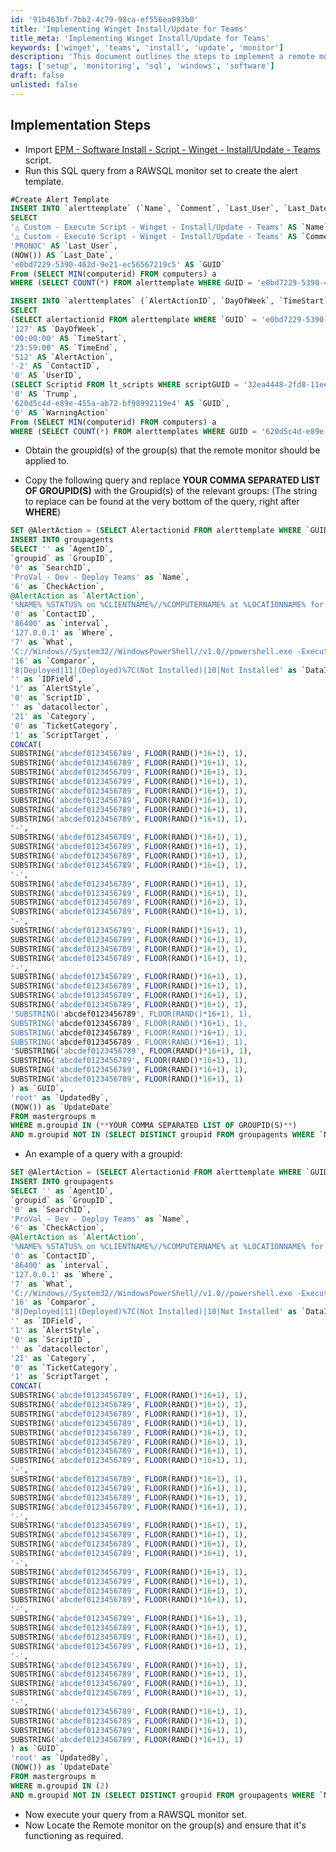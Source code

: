 ```yaml
---
id: '91b463bf-7bb2-4c79-98ca-ef556ea093b0'
title: 'Implementing Winget Install/Update for Teams'
title_meta: 'Implementing Winget Install/Update for Teams'
keywords: ['winget', 'teams', 'install', 'update', 'monitor']
description: 'This document outlines the steps to implement a remote monitor for installing or updating Microsoft Teams using Winget. It includes SQL queries for creating alert templates and configuring group agents to ensure proper monitoring and notification of the installation status.'
tags: ['setup', 'monitoring', 'sql', 'windows', 'software']
draft: false
unlisted: false
---
```

## Implementation Steps

- Import [EPM - Software Install - Script - Winget - Install/Update - Teams](https://proval.itglue.com/DOC-5078775-13496687) script.
- Run this SQL query from a RAWSQL monitor set to create the alert template.

```sql
#Create Alert Template
INSERT INTO `alerttemplate` (`Name`, `Comment`, `Last_User`, `Last_Date`, `GUID`) 
SELECT 
'△ Custom - Execute Script - Winget - Install/Update - Teams' AS `Name`, 
'△ Custom - Execute Script - Winget - Install/Update - Teams' AS `Comment`,
'PRONOC' AS `Last_User`,
(NOW()) AS `Last_Date`,
'e0bd7229-5390-462d-9e21-ec56567219c5' AS `GUID` 
From (SELECT MIN(computerid) FROM computers) a
WHERE (SELECT COUNT(*) FROM alerttemplate WHERE GUID = 'e0bd7229-5390-462d-9e21-ec56567219c5') = '0';
```

```sql
INSERT INTO `alerttemplates` (`AlertActionID`, `DayOfWeek`, `TimeStart`, `TimeEnd`, `AlertAction`, `ContactID`, `UserID`, `ScriptID`, `Trump`, `GUID`, `WarningAction`)
SELECT 
(SELECT alertactionid FROM alerttemplate WHERE `GUID` = 'e0bd7229-5390-462d-9e21-ec56567219c5') AS `AlertActionid`,
'127' AS `DayOfWeek`,
'00:00:00' AS `TimeStart`,
'23:59:00' AS `TimeEnd`,
'512' AS `AlertAction`,
'-2' AS `ContactID`,
'0' AS `UserID`,
(SELECT Scriptid FROM lt_scripts WHERE scriptGUID = '32ea4448-2fd8-11ee-9dfe-000c295e5f21') AS `Scriptid`,
'0' AS `Trump`,
'620d5c4d-e89e-455a-ab72-bf98992119e4' AS `GUID`,
'0' AS `WarningAction` 
From (SELECT MIN(computerid) FROM computers) a
WHERE (SELECT COUNT(*) FROM alerttemplates WHERE GUID = '620d5c4d-e89e-455a-ab72-bf98992119e4') = '0';
```

- Obtain the groupid(s) of the group(s) that the remote monitor should be applied to.

- Copy the following query and replace **YOUR COMMA SEPARATED LIST OF GROUPID(S)** with the Groupid(s) of the relevant groups: (The string to replace can be found at the very bottom of the query, right after **WHERE**)

```sql
SET @AlertAction = (SELECT Alertactionid FROM alerttemplate WHERE `GUID` = 'e0bd7229-5390-462d-9e21-ec56567219c5') ;
INSERT INTO groupagents 
SELECT '' as `AgentID`,
`groupid` as `GroupID`,
'0' as `SearchID`,
'ProVal - Dev - Deploy Teams' as `Name`,
'6' as `CheckAction`,
@AlertAction as `AlertAction`,
'%NAME% %STATUS% on %CLIENTNAME%//%COMPUTERNAME% at %LOCATIONNAME% for %FIELDNAME% result %RESULT%.!!!%NAME% %STATUS% on %CLIENTNAME%//%COMPUTERNAME% at %LOCATIONNAME% for %FIELDNAME% result %RESULT%.' as `AlertMessage`,
'0' as `ContactID`,
'86400' as `interval`,
'127.0.0.1' as `Where`,
'7' as `What`,
'C://Windows//System32//WindowsPowerShell//v1.0//powershell.exe -ExecutionPolicy Bypass -Command "if (((Get-ChildItem -Path HKLM://SOFTWARE//Microsoft//Windows//CurrentVersion//Uninstall, HKLM://SOFTWARE//Wow6432Node//Microsoft//Windows//CurrentVersion//Uninstall | Get-ItemProperty | Where-Object {$_.DisplayName -eq /'Teams Machine-Wide Installer/' }))) {return /'Deployed/'} else {return /'Not Installed/'}"' as `DataOut`,
'16' as `Comparor`,
'8|Deployed|11|(Deployed)%7C(Not Installed)|10|Not Installed' as `DataIn`,
'' as `IDField`,
'1' as `AlertStyle`,
'0' as `ScriptID`,
'' as `datacollector`,
'21' as `Category`,
'0' as `TicketCategory`,
'1' as `ScriptTarget`,
CONCAT(
SUBSTRING('abcdef0123456789', FLOOR(RAND()*16+1), 1),
SUBSTRING('abcdef0123456789', FLOOR(RAND()*16+1), 1),
SUBSTRING('abcdef0123456789', FLOOR(RAND()*16+1), 1),
SUBSTRING('abcdef0123456789', FLOOR(RAND()*16+1), 1),
SUBSTRING('abcdef0123456789', FLOOR(RAND()*16+1), 1),
SUBSTRING('abcdef0123456789', FLOOR(RAND()*16+1), 1),
SUBSTRING('abcdef0123456789', FLOOR(RAND()*16+1), 1),
SUBSTRING('abcdef0123456789', FLOOR(RAND()*16+1), 1),
'-',
SUBSTRING('abcdef0123456789', FLOOR(RAND()*16+1), 1),
SUBSTRING('abcdef0123456789', FLOOR(RAND()*16+1), 1),
SUBSTRING('abcdef0123456789', FLOOR(RAND()*16+1), 1),
SUBSTRING('abcdef0123456789', FLOOR(RAND()*16+1), 1),
'-',
SUBSTRING('abcdef0123456789', FLOOR(RAND()*16+1), 1),
SUBSTRING('abcdef0123456789', FLOOR(RAND()*16+1), 1),
SUBSTRING('abcdef0123456789', FLOOR(RAND()*16+1), 1),
SUBSTRING('abcdef0123456789', FLOOR(RAND()*16+1), 1),
'-',
SUBSTRING('abcdef0123456789', FLOOR(RAND()*16+1), 1),
SUBSTRING('abcdef0123456789', FLOOR(RAND()*16+1), 1),
SUBSTRING('abcdef0123456789', FLOOR(RAND()*16+1), 1),
SUBSTRING('abcdef0123456789', FLOOR(RAND()*16+1), 1),
'-',
SUBSTRING('abcdef0123456789', FLOOR(RAND()*16+1), 1),
SUBSTRING('abcdef0123456789', FLOOR(RAND()*16+1), 1),
SUBSTRING('abcdef0123456789', FLOOR(RAND()*16+1), 1),
SUBSTRING('abcdef0123456789', FLOOR(RAND()*16+1), 1),
'SUBSTRING('abcdef0123456789', FLOOR(RAND()*16+1), 1),
SUBSTRING('abcdef0123456789', FLOOR(RAND()*16+1), 1),
SUBSTRING('abcdef0123456789', FLOOR(RAND()*16+1), 1),
SUBSTRING('abcdef0123456789', FLOOR(RAND()*16+1), 1),
'SUBSTRING('abcdef0123456789', FLOOR(RAND()*16+1), 1),
SUBSTRING('abcdef0123456789', FLOOR(RAND()*16+1), 1),
SUBSTRING('abcdef0123456789', FLOOR(RAND()*16+1), 1),
SUBSTRING('abcdef0123456789', FLOOR(RAND()*16+1), 1)
) as `GUID`,
'root' as `UpdatedBy`,
(NOW()) as `UpdateDate`
FROM mastergroups m
WHERE m.groupid IN (**YOUR COMMA SEPARATED LIST OF GROUPID(S)**)
AND m.groupid NOT IN (SELECT DISTINCT groupid FROM groupagents WHERE `Name` = 'ProVal - Dev - Deploy Teams');
```

- An example of a query with a groupid:

```sql
SET @AlertAction = (SELECT Alertactionid FROM alerttemplate WHERE `GUID` = 'e0bd7229-5390-462d-9e21-ec56567219c5') ;
INSERT INTO groupagents 
SELECT '' as `AgentID`,
`groupid` as `GroupID`,
'0' as `SearchID`,
'ProVal - Dev - Deploy Teams' as `Name`,
'6' as `CheckAction`,
@AlertAction as `AlertAction`,
'%NAME% %STATUS% on %CLIENTNAME%//%COMPUTERNAME% at %LOCATIONNAME% for %FIELDNAME% result %RESULT%.!!!%NAME% %STATUS% on %CLIENTNAME%//%COMPUTERNAME% at %LOCATIONNAME% for %FIELDNAME% result %RESULT%.' as `AlertMessage`,
'0' as `ContactID`,
'86400' as `interval`,
'127.0.0.1' as `Where`,
'7' as `What`,
'C://Windows//System32//WindowsPowerShell//v1.0//powershell.exe -ExecutionPolicy Bypass -Command "if (((Get-ChildItem -Path HKLM://SOFTWARE//Microsoft//Windows//CurrentVersion//Uninstall, HKLM://SOFTWARE//Wow6432Node//Microsoft//Windows//CurrentVersion//Uninstall | Get-ItemProperty | Where-Object {$_.DisplayName -eq /'Teams Machine-Wide Installer/' }))) {return /'Deployed/'} else {return /'Not Installed/'}"' as `DataOut`,
'16' as `Comparor`,
'8|Deployed|11|(Deployed)%7C(Not Installed)|10|Not Installed' as `DataIn`,
'' as `IDField`,
'1' as `AlertStyle`,
'0' as `ScriptID`,
'' as `datacollector`,
'21' as `Category`,
'0' as `TicketCategory`,
'1' as `ScriptTarget`,
CONCAT(
SUBSTRING('abcdef0123456789', FLOOR(RAND()*16+1), 1),
SUBSTRING('abcdef0123456789', FLOOR(RAND()*16+1), 1),
SUBSTRING('abcdef0123456789', FLOOR(RAND()*16+1), 1),
SUBSTRING('abcdef0123456789', FLOOR(RAND()*16+1), 1),
SUBSTRING('abcdef0123456789', FLOOR(RAND()*16+1), 1),
SUBSTRING('abcdef0123456789', FLOOR(RAND()*16+1), 1),
SUBSTRING('abcdef0123456789', FLOOR(RAND()*16+1), 1),
SUBSTRING('abcdef0123456789', FLOOR(RAND()*16+1), 1),
'-',
SUBSTRING('abcdef0123456789', FLOOR(RAND()*16+1), 1),
SUBSTRING('abcdef0123456789', FLOOR(RAND()*16+1), 1),
SUBSTRING('abcdef0123456789', FLOOR(RAND()*16+1), 1),
SUBSTRING('abcdef0123456789', FLOOR(RAND()*16+1), 1),
'-',
SUBSTRING('abcdef0123456789', FLOOR(RAND()*16+1), 1),
SUBSTRING('abcdef0123456789', FLOOR(RAND()*16+1), 1),
SUBSTRING('abcdef0123456789', FLOOR(RAND()*16+1), 1),
SUBSTRING('abcdef0123456789', FLOOR(RAND()*16+1), 1),
'-',
SUBSTRING('abcdef0123456789', FLOOR(RAND()*16+1), 1),
SUBSTRING('abcdef0123456789', FLOOR(RAND()*16+1), 1),
SUBSTRING('abcdef0123456789', FLOOR(RAND()*16+1), 1),
SUBSTRING('abcdef0123456789', FLOOR(RAND()*16+1), 1),
'-',
SUBSTRING('abcdef0123456789', FLOOR(RAND()*16+1), 1),
SUBSTRING('abcdef0123456789', FLOOR(RAND()*16+1), 1),
SUBSTRING('abcdef0123456789', FLOOR(RAND()*16+1), 1),
SUBSTRING('abcdef0123456789', FLOOR(RAND()*16+1), 1),
'-',
SUBSTRING('abcdef0123456789', FLOOR(RAND()*16+1), 1),
SUBSTRING('abcdef0123456789', FLOOR(RAND()*16+1), 1),
SUBSTRING('abcdef0123456789', FLOOR(RAND()*16+1), 1),
SUBSTRING('abcdef0123456789', FLOOR(RAND()*16+1), 1),
'-',
SUBSTRING('abcdef0123456789', FLOOR(RAND()*16+1), 1),
SUBSTRING('abcdef0123456789', FLOOR(RAND()*16+1), 1),
SUBSTRING('abcdef0123456789', FLOOR(RAND()*16+1), 1),
SUBSTRING('abcdef0123456789', FLOOR(RAND()*16+1), 1)
) as `GUID`,
'root' as `UpdatedBy`,
(NOW()) as `UpdateDate`
FROM mastergroups m
WHERE m.groupid IN (2)
AND m.groupid NOT IN (SELECT DISTINCT groupid FROM groupagents WHERE `Name` = 'ProVal - Dev - Deploy Teams');
```

- Now execute your query from a RAWSQL monitor set.
- Now Locate the Remote monitor on the group(s) and ensure that it's functioning as required.












